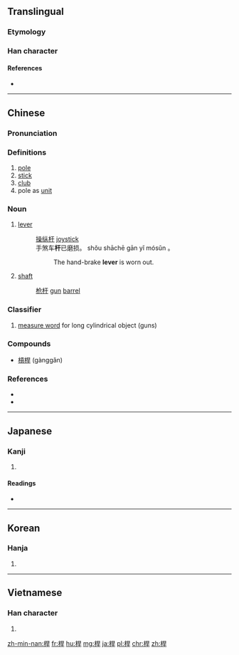 {{also|杆}}
==Translingual==

===Etymology===
{{Han compound|木|旱|c1=s|c2=p|ls=psc}}

===Han character===
{{Han char|rn=75|rad=木|as=07|sn=11|four=46941|canj=DAMJ}}

====References====
* {{Han ref|kx=0527.230|dkj=14823|dj=0916.160|hdz=21213.020|uh=687F|ud=26751|bh=B1EC|bd=45548}}

----

==Chinese==
{{zh-forms|s=杆}}

===Pronunciation===
{{zh-pron
|m=gǎn
|c=gon1,gon2,gon3
|mc=
|oc=y
|ma=
|cat=n,cls
}}

===Definitions===
# [[pole]]
# [[stick]]
# [[club]]
# pole as [[unit]]

===Noun===
{{zh-noun|t|sim=杆}}

# [[lever]]
#: [[操纵杆]] [[joystick]]
#: 手煞车'''杆'''已磨损。 shǒu shāchē gān yǐ mósǔn 。
#:: The hand-brake '''lever''' is worn out.
# [[shaft]]
#: [[枪杆]] [[gun]] [[barrel]]

===Classifier===
{{zh-cls|t|sim=杆}}

# [[measure word]] for long cylindrical object (guns)

===Compounds===
* [[槓桿]] (gànggǎn)

===References===
* {{cite web
| url = http://www.mdbg.net/chindict/chindict.php?page=worddict&wdrst=0&wdqb=桿
| title = 桿
| work = MDBG English to Chinese dictionary ( Based on CC-CEDICT )
| language = Mandarin/English
| accessdate = 2014-03-19}}
* {{cite web
| url = http://www.jukuu.com/index.php
| title = Jukuu
| work = Jukuu
| language = Mandarin/English
| accessdate = 2014-03-19}}

----

==Japanese==

===Kanji===
{{ja-kanji|grade=|rs=木07}}

# {{defn|lang=ja|sort=木07}}

====Readings====
* {{ja-readings|on=[[かん]] (kan), [[がん]] (gan)|kun=[[てこ]] (teko), [[ぽうる]] (pouru)}}

----

==Korean==

===Hanja===
{{ko-hanja|hangeul=한|eumhun=|rv=han|mr=han|y=han}}

# {{defn|lang=ko|sort=木07}}

----

==Vietnamese==

===Han character===
{{vi-hantu|[[cán]]|rs=木07}}

# {{defn|lang=vi|sort=木07}}

[[zh-min-nan:桿]]
[[fr:桿]]
[[hu:桿]]
[[mg:桿]]
[[ja:桿]]
[[pl:桿]]
[[chr:桿]]
[[zh:桿]]